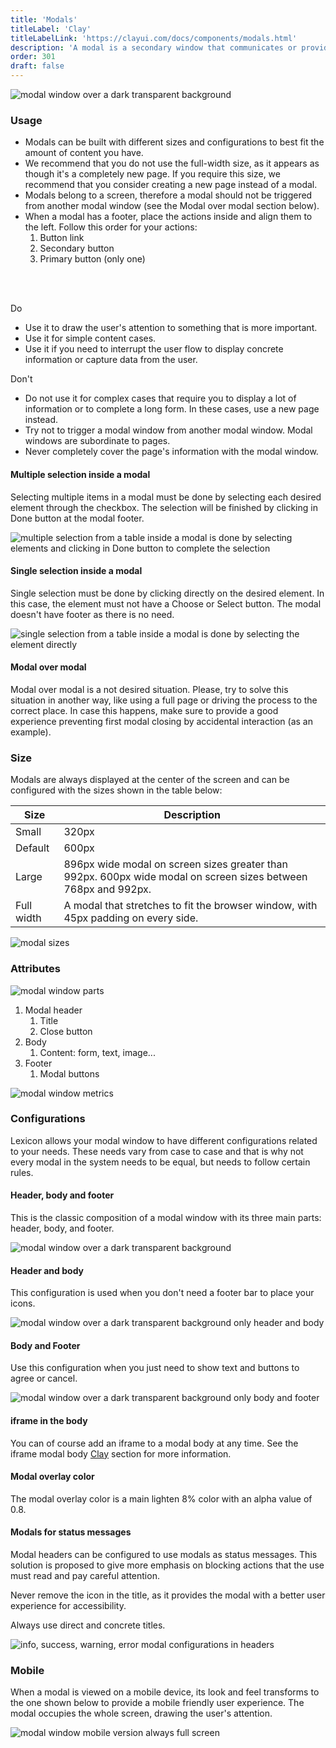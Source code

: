 ```yaml
---
title: 'Modals'
titleLabel: 'Clay'
titleLabelLink: 'https://clayui.com/docs/components/modals.html'
description: 'A modal is a secondary window that communicates or provides an action inside the same process.'
order: 301
draft: false
---
```



![modal window over a dark transparent background](/images/lexicon/Modal.jpg)

### Usage

-   Modals can be built with different sizes and configurations to best fit the amount of content you have.
-   We recommend that you do not use the full-width size, as it appears as though it's a completely new page. If you require this size, we recommend that you consider creating a new page instead of a modal.
-   Modals belong to a screen, therefore a modal should not be triggered from another modal window (see the Modal over modal section below).
-   When a modal has a footer, place the actions inside and align them to the left. Follow this order for your actions:
    1. Button link
    2. Secondary button
    3. Primary button (only one)
	
<br/>
<br/>

<Grid templateColumns="1fr 1fr" autoRows="auto" gap="2rem">
	<Grid.Item>
		<p class="do-table">Do</p>
		<ul>
			<li>
				Use it to draw the user's attention to something that is more important.
			</li>
			<li>Use it for simple content cases.</li>
			<li>
				Use it if you need to interrupt the user flow to display concrete
				information or capture data from the user.
			</li>
		</ul>
	</Grid.Item>
	<Grid.Item>
		<p class="dont-table">Don't</p>
		<ul>
			<li>
				Do not use it for complex cases that require you to display a lot of
				information or to complete a long form. In these cases, use a new page
				instead.
			</li>
			<li>
				Try not to trigger a modal window from another modal window. Modal windows
				are subordinate to pages.
			</li>
			<li>Never completely cover the page's information with the modal window.</li>
		</ul>
	</Grid.Item>
</Grid>

#### Multiple selection inside a modal

Selecting multiple items in a modal must be done by selecting each desired element through the checkbox. The selection will be finished by clicking in Done button at the modal footer.

![multiple selection from a table inside a modal is done by selecting elements and clicking in Done button to complete the selection](/images/lexicon/Modal-selection-multiple.jpg)

#### Single selection inside a modal

Single selection must be done by clicking directly on the desired element. In this case, the element must not have a Choose or Select button. The modal doesn't have footer as there is no need.

![single selection from a table inside a modal is done by selecting the element directly](/images/lexicon/Modal-selection-single.jpg)

#### Modal over modal

Modal over modal is a not desired situation. Please, try to solve this situation in another way, like using a full page or driving the process to the correct place. In case this happens, make sure to provide a good experience preventing first modal closing by accidental interaction (as an example).

### Size

Modals are always displayed at the center of the screen and can be configured with the sizes shown in the table below:

| Size       | Description                                                                                                    |
| ---------- | -------------------------------------------------------------------------------------------------------------- |
| Small      | 320px                                                                                                          |
| Default    | 600px                                                                                                          |
| Large      | 896px wide modal on screen sizes greater than 992px. 600px wide modal on screen sizes between 768px and 992px. |
| Full width | A modal that stretches to fit the browser window, with 45px padding on every side.                             |

![modal sizes](/images/lexicon/ModalSize.jpg)

### Attributes

![modal window parts](/images/lexicon/ModalParts.jpg)

1. Modal header
    1. Title
    2. Close button
2. Body
    1. Content: form, text, image...
3. Footer
    1. Modal buttons

![modal window metrics](/images/lexicon/ModalMetrics.jpg)

### Configurations

Lexicon allows your modal window to have different configurations related to your needs. These needs vary from case to case and that is why not every modal in the system needs to be equal, but needs to follow certain rules.

#### Header, body and footer

This is the classic composition of a modal window with its three main parts: header, body, and footer.

![modal window over a dark transparent background](/images/lexicon/Modal.jpg)

#### Header and body

This configuration is used when you don't need a footer bar to place your icons.

![modal window over a dark transparent background only header and body](/images/lexicon/ModalFooterless.jpg)

#### Body and Footer

Use this configuration when you just need to show text and buttons to agree or cancel.

![modal window over a dark transparent background only body and footer](/images/lexicon/ModalBodyFooter.jpg)

#### iframe in the body

You can of course add an iframe to a modal body at any time. See the iframe modal body [Clay](https://clayui.com/docs/components/modals.html) section for more information.

#### Modal overlay color

The modal overlay color is a main lighten 8% color with an alpha value of 0.8.

#### Modals for status messages

Modal headers can be configured to use modals as status messages. This solution is proposed to give more emphasis on blocking actions that the use must read and pay careful attention.

Never remove the icon in the title, as it provides the modal with a better user experience for accessibility.

Always use direct and concrete titles.

![info, success, warning, error modal configurations in headers](/images/lexicon/ModalStatus.jpg)

### Mobile

When a modal is viewed on a mobile device, its look and feel transforms to the one shown below to provide a mobile friendly user experience. The modal occupies the whole screen, drawing the user's attention.

![modal window mobile version always full screen](/images/lexicon/ModalMobile.jpg)

